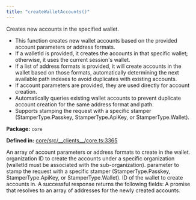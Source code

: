 ```yaml
---
title: "createWalletAccounts()"
---
```



<H3Bordered text="Overview" />

Creates new accounts in the specified wallet.

<ul>
  <li>This function creates new wallet accounts based on the provided account parameters or address formats.</li>
  <li>If a walletId is provided, it creates the accounts in that specific wallet; otherwise, it uses the current session's wallet.</li>
  <li>If a list of address formats is provided, it will create accounts in the wallet based on those formats, automatically determining the next available path indexes to avoid duplicates with existing accounts.</li>
  <li>If account parameters are provided, they are used directly for account creation.</li>
  <li>Automatically queries existing wallet accounts to prevent duplicate account creation for the same address format and path.</li>
  <li>Supports stamping the request with a specific stamper (StamperType.Passkey, StamperType.ApiKey, or StamperType.Wallet).</li>
</ul>

<p><strong>Package:</strong> <code>core</code></p>

<p><strong>Defined in:</strong> <a href="https://github.com/tkhq/sdk/blob/main/packages/core/src/__clients__/core.ts#L3365">core/src/__clients__/core.ts:3365</a></p>

<H3Bordered text="Parameters" />

<ParamField body="params" type='CreateWalletAccountsParams' required={true} >
  <Expandable title="params details">
    <NestedParam parentKey="params" childKey="accounts" type='v1WalletAccountParams[] | v1AddressFormat[]' required={true}>
An array of account parameters or address formats to create in the wallet.
</NestedParam>
    <NestedParam parentKey="params" childKey="organizationId" type='string' required={false}>
organization ID to create the accounts under a specific organization (walletId must be associated with the sub-organization).
</NestedParam>
    <NestedParam parentKey="params" childKey="stampWith" type='StamperType' required={false}>
parameter to stamp the request with a specific stamper (StamperType.Passkey, StamperType.ApiKey, or StamperType.Wallet).
</NestedParam>
    <NestedParam parentKey="params" childKey="walletId" type='string' required={true}>
ID of the wallet to create accounts in.
</NestedParam>
  </Expandable>
</ParamField>

<H3Bordered text="Response" />
A successful response returns the following fields:

<ResponseField name="returns" type="string[]" required={true} >
  A promise that resolves to an array of addresses for the newly created accounts.
</ResponseField>
